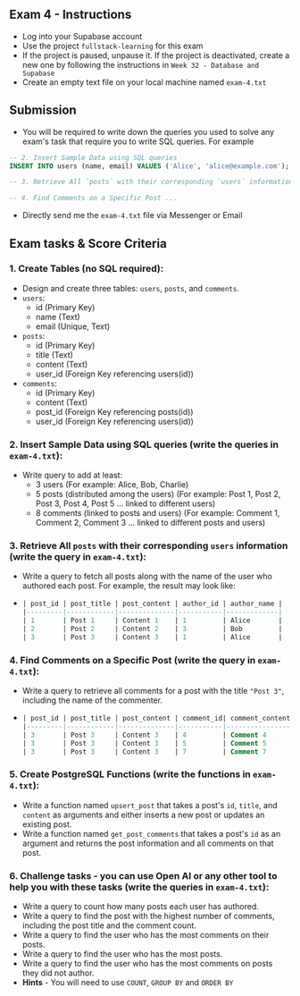 
<Meta title="Monthly Exams / Exam 4" />

## Exam 4 - Instructions
- Log into your Supabase account
- Use the project `fullstack-learning` for this exam
- If the project is paused, unpause it. If the project is deactivated, create a new one by following the instructions in `Week 32 - Database and Supabase`
- Create an empty text file on your local machine named `exam-4.txt`

## Submission
- You will be required to write down the queries you used to solve any exam's task that require you to write SQL queries. For example
```sql
-- 2. Insert Sample Data using SQL queries
INSERT INTO users (name, email) VALUES ('Alice', 'alice@example.com');

-- 3. Retrieve All `posts` with their corresponding `users` information ...

-- 4. Find Comments on a Specific Post ...
```
- Directly send me the `exam-4.txt` file via Messenger or Email

## Exam tasks & Score Criteria
### 1. **Create Tables (no SQL required)**:
- Design and create three tables: `users`, `posts`, and `comments`.
- `users`:
    - id (Primary Key)
    - name (Text)
    - email (Unique, Text)
- `posts`:
    - id (Primary Key)
    - title (Text)
    - content (Text)
    - user_id (Foreign Key referencing users(id))
- `comments`:
    - id (Primary Key)
    - content (Text)
    - post_id (Foreign Key referencing posts(id))
    - user_id (Foreign Key referencing users(id))
### 2. **Insert Sample Data using SQL queries** (write the queries in `exam-4.txt`):
- Write query to add at least:
    - 3 users (For example: Alice, Bob, Charlie)
    - 5 posts (distributed among the users) (For example: Post 1, Post 2, Post 3, Post 4, Post 5 ... linked to different users)
    - 8 comments (linked to posts and users) (For example: Comment 1, Comment 2, Comment 3 ... linked to different posts and users)

### 3. Retrieve All `posts` with their corresponding `users` information (write the query in `exam-4.txt`):
- Write a query to fetch all posts along with the name of the user who authored each post. For example, the result may look like:
- ```sql
  | post_id | post_title | post_content | author_id | author_name |
  |---------|------------|--------------|-----------|-------------|
  | 1       | Post 1     | Content 1    | 1         | Alice       |
  | 2       | Post 2     | Content 2    | 3         | Bob         |
  | 3       | Post 3     | Content 3    | 1         | Alice       |
  ```
### 4. Find Comments on a Specific Post (write the query in `exam-4.txt`):
- Write a query to retrieve all comments for a post with the title `"Post 3"`, including the name of the commenter.
- ```sql
  | post_id | post_title | post_content | comment_id| comment_content | author_id | author_name |
  |---------|------------|--------------|-----------|-----------------|-----------|-------------|
  | 3       | Post 3     | Content 3    | 4         | Comment 4       | 3         | Alice       |
  | 3       | Post 3     | Content 3    | 5         | Comment 5       | 3         | Alice       |
  | 3       | Post 3     | Content 3    | 7         | Comment 7       | 3         | Alice       |
  ```
### 5. Create PostgreSQL Functions (write the functions in `exam-4.txt`):
- Write a function named `upsert_post` that takes a post's `id`, `title`, and `content` as arguments and either inserts a new post or updates an existing post.
- Write a function named `get_post_comments` that takes a post's `id` as an argument and returns the post information and all comments on that post.
### 6. Challenge tasks - you can use Open AI or any other tool to help you with these tasks (write the queries in `exam-4.txt`):
- Write a query to count how many posts each user has authored.
- Write a query to find the post with the highest number of comments, including the post title and the comment count.
- Write a query to find the user who has the most comments on their posts.
- Write a query to find the user who has the most posts.
- Write a query to find the user who has the most comments on posts they did not author.
- **Hints** - You will need to use `COUNT`, `GROUP BY` and `ORDER BY`
